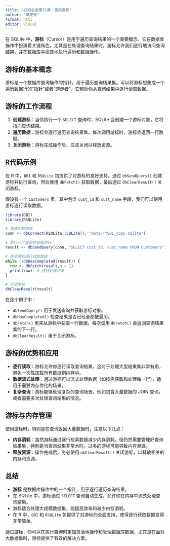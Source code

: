 ---
title: "必知必会第21课：使用游标"
author: "黄天元"
format: html
editor: visual
---

在 SQLite 中，**游标**（Cursor）是用于遍历查询结果的一个重要概念。它在数据库操作中扮演着关键角色，尤其是在处理查询结果时。游标允许我们逐行地访问查询结果，并在数据库中高效地执行遍历和数据操作。

## **游标的基本概念**

游标是一个数据库查询操作的指针，用于遍历查询结果集。可以将游标想象成一个遍历数据行的“指针”或者“游走者”，它帮助你从查询结果中逐行读取数据。

## **游标的工作流程**

1.  **创建游标**：当你执行一个 `SELECT` 查询时，SQLite 会创建一个游标对象，它将指向查询结果。
2.  **遍历数据**：游标会逐行遍历查询结果集。每次调用游标时，游标会返回一行数据。
3.  **关闭游标**：游标完成操作后，应该关闭以释放资源。

## R代码示例

在 R 中，`DBI` 和 `RSQLite` 包提供了对游标的良好支持。通过 `dbSendQuery()` 创建游标并执行查询，然后使用 `dbFetch()` 获取数据，最后通过 `dbClearResult()` 关闭游标。

假设有一个 `Customers` 表，其中包含 `cust_id` 和 `cust_name` 字段，我们可以使用游标逐行读取数据。


```{r}
library(DBI)
library(RSQLite)

# 连接到数据库
conn <- dbConnect(RSQLite::SQLite(), "data/TYSQL_copy.sqlite")

# 执行一个查询并获取游标
result <- dbSendQuery(conn, "SELECT cust_id, cust_name FROM Customers")

# 使用游标逐行读取数据
while (!dbHasCompleted(result)) {
  row <- dbFetch(result,n = 1)
  print(row)  # 逐行处理结果
}

# 关闭游标
dbClearResult(result)

```

在这个例子中：

-   `dbSendQuery()` 用于发送查询并获取游标对象。
-   `dbHasCompleted()` 检查结果是否已经全部被遍历。
-   `dbFetch()` 用来从游标中获取一行数据。每次调用 `dbFetch()` 会返回查询结果集的下一行。
-   `dbClearResult()` 用于关闭游标。

## **游标的优势和应用**

-  **逐行读取**：游标允许你逐行读取查询结果，这对于处理大型结果集非常有用，避免一次性加载所有数据到内存中。
-  **数据流式处理**：通过游标可以流式处理数据（如按需获取和处理每一行），适用于需要内存优化的场景。
-  **复杂查询**：游标能够处理复杂的查询场景，例如包含大量数据的 JOIN 查询，或者需要多次处理查询结果的情况。

## **游标与内存管理**

使用游标时，特别是在查询返回大量数据时，注意以下几点：

-   **内存消耗**：虽然游标通过逐行检索数据减少内存消耗，但仍然需要管理好查询结果集，特别是当查询结果非常大时。过多的游标可能导致内存泄漏。
-   **释放资源**：操作完成后，务必使用 `dbClearResult()` 关闭游标，以释放相关的内存和资源。

## **总结**

-   **游标** 是数据库操作中的一个指针，用于逐行遍历查询结果。
-   在 SQLite 中，游标通过 `SELECT` 查询自动生成，允许你在内存中流式处理查询结果。
-   游标适合处理大规模数据集，能提高效率和减少内存消耗。
-   在 R 中，`DBI` 和 `RSQLite` 包提供了对游标的全面支持，使得逐行获取数据变得非常简单。

通过游标，你可以在执行查询时更加灵活地操作和管理数据库数据，尤其是在面对大数据集时，游标提供了有效的解决方案。
